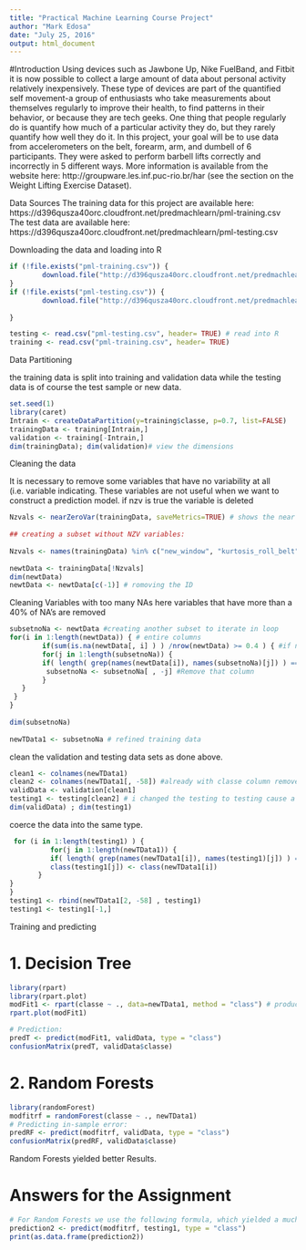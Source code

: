 ---
title: "Practical Machine Learning Course Project"
author: "Mark Edosa"
date: "July 25, 2016"
output: html_document
---

#Introduction
Using devices such as Jawbone Up, Nike FuelBand, and Fitbit it is now possible to collect a large amount of data about personal activity relatively inexpensively. These type of devices are part of the quantified self movement-a group of enthusiasts who take measurements about themselves regularly to improve their health, to find patterns in their behavior, or because they are tech geeks. One thing that people regularly do is quantify how much of a particular activity they do, but they rarely quantify how well they do it. In this project, your goal will be to use data from accelerometers on the belt, forearm, arm, and dumbell of 6 participants. They were asked to perform barbell lifts correctly and incorrectly in 5 different ways. More information is available from the website here: http://groupware.les.inf.puc-rio.br/har (see the section on the Weight Lifting Exercise Dataset).

Data Sources
The training data for this project are available here:
        https://d396qusza40orc.cloudfront.net/predmachlearn/pml-training.csv
The test data are available here:
        https://d396qusza40orc.cloudfront.net/predmachlearn/pml-testing.csv

Downloading the data and loading into R
```{r}
if (!file.exists("pml-training.csv")) {
        download.file("http://d396qusza40orc.cloudfront.net/predmachlearn/pml-training.csv", destfile = "pml-training.csv")
}
if (!file.exists("pml-testing.csv")) {
        download.file("http://d396qusza40orc.cloudfront.net/predmachlearn/pml-testing.csv", destfile = "pml-testing.csv")
        
}

testing <- read.csv("pml-testing.csv", header= TRUE) # read into R
training <- read.csv("pml-training.csv", header= TRUE)
```

Data Partitioning

the training data is split into training and validation data while the testing data is of course the test sample or new data.

```{r}
set.seed(1) 
library(caret)
Intrain <- createDataPartition(y=training$classe, p=0.7, list=FALSE)
trainingData <- training[Intrain,]
validation <- training[-Intrain,]
dim(trainingData); dim(validation)# view the dimensions
```

Cleaning the data


It is necessary to remove some variables that have no variability at all (i.e. variable indicating. These variables are not useful when we want to construct a prediction model. if nzv is true the variable is deleted

```{r}                                                                         
Nzvals <- nearZeroVar(trainingData, saveMetrics=TRUE) # shows the near zero covariates
                                                                          
## creating a subset without NZV variables:
                                                                          
Nzvals <- names(trainingData) %in% c("new_window", "kurtosis_roll_belt", "kurtosis_picth_belt", "kurtosis_yaw_belt", "skewness_roll_belt", "skewness_roll_belt.1", "skewness_yaw_belt", "max_yaw_belt", "min_yaw_belt", "amplitude_yaw_belt", "avg_roll_arm", "stddev_roll_arm", "var_roll_arm", "avg_pitch_arm", "stddev_pitch_arm", "var_pitch_arm", "avg_yaw_arm","stddev_yaw_arm", "var_yaw_arm", "kurtosis_roll_arm", "kurtosis_picth_arm","kurtosis_yaw_arm", "skewness_roll_arm", "skewness_pitch_arm", "skewness_yaw_arm","max_roll_arm", "min_roll_arm", "min_pitch_arm", "amplitude_roll_arm", "amplitude_pitch_arm", "kurtosis_roll_dumbbell", "kurtosis_picth_dumbbell", "kurtosis_yaw_dumbbell", "skewness_roll_dumbbell", "skewness_pitch_dumbbell", "skewness_yaw_dumbbell", "max_yaw_dumbbell", "min_yaw_dumbbell", "amplitude_yaw_dumbbell", "kurtosis_roll_forearm", "kurtosis_picth_forearm", "kurtosis_yaw_forearm","skewness_roll_forearm", "skewness_pitch_forearm", "skewness_yaw_forearm", "max_roll_forearm","max_yaw_forearm", "min_roll_forearm", "min_yaw_forearm", "amplitude_roll_forearm","amplitude_yaw_forearm", "avg_roll_forearm", "stddev_roll_forearm", "var_roll_forearm", "avg_pitch_forearm", "stddev_pitch_forearm", "var_pitch_forearm", "avg_yaw_forearm","stddev_yaw_forearm", "var_yaw_forearm")
                                                                          
newtData <- trainingData[!Nzvals]
dim(newtData)
newtData <- newtData[c(-1)] # romoving the ID
```                                                                          

Cleaning Variables with too many NAs here variables that have more than a 40% of NA's are removed

```{r}                                                                          
subsetnoNa <- newtData #creating another subset to iterate in loop
for(i in 1:length(newtData)) { # entire columns                                      
        if(sum(is.na(newtData[, i] ) ) /nrow(newtData) >= 0.4 ) { #if n?? NAs >       40% of total observations
        for(j in 1:length(subsetnoNa)) {
        if( length( grep(names(newtData[i]), names(subsetnoNa)[j]) ) ==1)  { #if the columns are the same:
         subsetnoNa <- subsetnoNa[ , -j] #Remove that column
        }   
   } 
 }
}
                                                                          
dim(subsetnoNa)
                                                                          
newTData1 <- subsetnoNa # refined training data
```

clean the validation and testing data sets as done above.

```{r}                                                                          
clean1 <- colnames(newTData1)
clean2 <- colnames(newTData1[, -58]) #already with classe column removed
validData <- validation[clean1]
testing1 <- testing[clean2] # i changed the testing to testing cause a noticed # errors when i try to subset with same name or variable.
dim(validData) ; dim(testing1)
```

coerce the data into the same type.
                                                                          
```{r}

 for (i in 1:length(testing1) ) {
          for(j in 1:length(newTData1)) {
          if( length( grep(names(newTData1[i]), names(testing1)[j]) ) ==1)  {              
          class(testing1[j]) <- class(newTData1[i])
       }     
}      
}
testing1 <- rbind(newTData1[2, -58] , testing1)
testing1 <- testing1[-1,]
```

Training and predicting

# 1. Decision Tree

```{r}
library(rpart)
library(rpart.plot)
modFit1 <- rpart(classe ~ ., data=newTData1, method = "class") # produces an rpart object, which can be used to predict new data/test values
rpart.plot(modFit1)                                                     

# Prediction:
predT <- predict(modFit1, validData, type = "class")
confusionMatrix(predT, validData$classe)                                                                           
```

# 2. Random Forests

```{r}
library(randomForest)
modfitrf = randomForest(classe ~ ., newTData1)
# Predicting in-sample error:
predRF <- predict(modfitrf, validData, type = "class")
confusionMatrix(predRF, validData$classe)
```                                                                                          
Random Forests yielded better Results.

# Answers for the Assignment

```{r}
# For Random Forests we use the following formula, which yielded a much better prediction in in-sample:
prediction2 <- predict(modfitrf, testing1, type = "class")
print(as.data.frame(prediction2))
```

